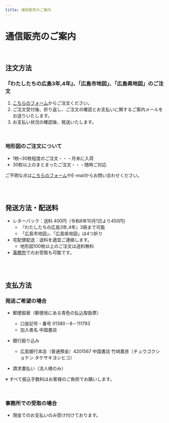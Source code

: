 ```yaml
---
title: 通信販売のご案内
---
```



<Breadcrumbs />

# 通信販売のご案内

<br />

## 注文方法

### 『わたしたちの広島3年,4年』、「広島市地図」、「広島県地図」のご注文

1. [こちらのフォーム](https://forms.gle/6u5BAaspssEDjGtf8)からご注文ください。
2. ご注文受付後、折り返し、ご注文の確認とお支払いに関するご案内メールをお送りいたします。
3. お支払い状況の確認後、発送いたします。

<br />

### 地形図のご注文について

- 1枚~30枚程度のご注文・・・月末に入荷
- 30枚以上のまとまったご注文・・・随時ご対応

ご不明な点は[こちらのフォーム](https://forms.gle/px2mS6unWPhY7UwM6)やE-mailからお問い合わせください。

<br />
<br />

## 発送方法・配送料
- レターパック：送料 400円（令和6年10月1日より450円）
    - 『わたしたちの広島3年,4年』3冊まで可能　　
    - 「広島市地図」、「広島県地図」は4つ折り
　
- 宅配便配送：送料を適宜ご連絡します。
    - 地形図100枚以上のご注文は送料無料
　　
- [事務所](/access)でのお受取も可能です。

<br />
<br />

## 支払方法
### 発送ご希望の場合
- 郵便振替（郵便局にある青色の払込取扱票）
    - 口座記号・番号 01380－8－111793
    - 加入者名 中国書店

- 銀行振り込み
    - 広島銀行本店（普通預金）4201567 中国書店 竹﨑嘉彦（チュウゴクショテン タケサキヨシヒコ）

- 請求書払い（法人様のみ）

※ すべて振込手数料はお客様のご負担でお願いします。

<br />

### 事務所での受取の場合
- 現金でのお支払いのみ受け付けております。